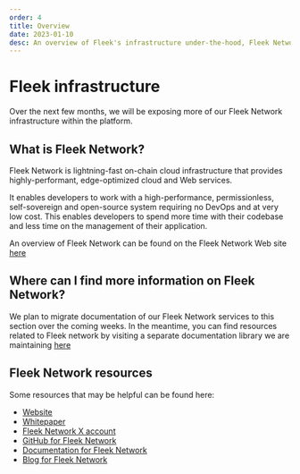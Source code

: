```yaml
---
order: 4
title: Overview
date: 2023-01-10
desc: An overview of Fleek's infrastructure under-the-hood, Fleek Network.
---
```


# Fleek infrastructure

Over the next few months, we will be exposing more of our Fleek Network infrastructure within the platform.

## What is Fleek Network?

Fleek Network is lightning-fast on-chain cloud infrastructure that provides highly-performant, edge-optimized cloud and Web services.

It enables developers to work with a high-performance, permissionless, self-sovereign and open-source system requiring no DevOps and at very low cost. This enables developers to spend more time with their codebase and less time on the management of their application.

An overview of Fleek Network can be found on the Fleek Network Web site [here](https://fleek.network)

## Where can I find more information on Fleek Network?

We plan to migrate documentation of our Fleek Network services to this section over the coming weeks. In the meantime, you can find resources related to Fleek network by visiting a separate documentation library we are maintaining [here](https://docs.fleek.network/docs/)

## Fleek Network resources

Some resources that may be helpful can be found here:

- [Website](https://fleek.network)
- [Whitepaper](https://fleek.network/whitepaper.pdf)
- [Fleek Network X account](https://x.com/fleek_net)
- [GitHub for Fleek Network](https://github.com/fleek-network/)
- [Documentation for Fleek Network](https://docs.fleek.network/docs/)
- [Blog for Fleek Network](https://blog.fleek.network/)
